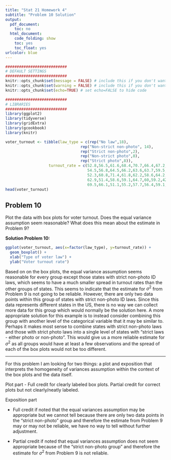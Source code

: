 ```yaml
---
title: "Stat 21 Homework 4"
subtitle: "Problem 10 Solution"
output:
  pdf_document: 
    toc: no
  html_document:
    code_folding: show
    toc: yes
    toc_float: yes
urlcolor: blue
---
```



```r
###########################
# DEFAULT SETTINGS
###########################
knitr::opts_chunk$set(message = FALSE) # include this if you don't want markdown to knit messages
knitr::opts_chunk$set(warning = FALSE) # include this if you don't want markdown to knit warnings
knitr::opts_chunk$set(echo=TRUE) # set echo=FALSE to hide code 

###########################
# LIBRARIES
###########################
library(ggplot2)
library(tidyverse)
library(gridExtra)
library(gcookbook)
library(knitr)
```



```r
voter_turnout <- tibble(law_type = c(rep("No law",18),
                                 rep("Non-strict non-photo", 14),
                                 rep("Strict non-photo",2),
                                 rep("Non-strict photo",8),
                                 rep("Strict photo",8)),
                   turnout_rate = c(52.8,56.5,61.6,68.4,70.7,66.4,67.2,74.1,62.8,57.4,64.4,
                                    54.5,56.8,64.5,66.2,63.6,63.7,59.5,50.2,64.7,56.8,
                                    52.3,60.8,71.4,61.8,62.2,58.6,64.2,63.7,70,61,54.9,56.7,
                                    62.9,51.4,58.6,59.1,64.7,60,59.2,42.3,64.5,
                                    69.5,66.1,51.1,55.2,57.7,56.4,59.1,58.8))
head(voter_turnout)
```


## Problem 10

Plot the data with box plots for voter turnout. Does the equal variance assumption seem reasonable? What does this mean about the estimate in Problem 9?

**Solution Problem 10:**

```r
ggplot(voter_turnout, aes(x=factor(law_type), y=turnout_rate)) + 
  geom_boxplot() +
  xlab("Type of voter law") + 
  ylab("Voter turnout rate")
```

Based on on the box plots, the equal variance assumption seems reasonable for every group except those states with strict non-photo ID laws, which seems to have a much smaller spread in turnout rates than the other groups of states. This seems to indicate that the estimate for $\sigma^2$ from Problem 9 is not going to be reliable. However, there are only two data points within this group of states with strict non-photo ID laws. Since this data represents different states in the US, there is no way we can collect more data for this group which would normally be the solution here. A more appropriate solution for this example is to instead consider combining this group with another level of the categorical variable that it may be similar to. Perhaps it makes most sense to combine states with strict non-photo laws and those with strict photo laws into a single level of states with "strict laws - either photo or non-photo". This would give us a more reliable estimate for $\sigma^2$ as all groups would have at least a few observations and the spread of each of the box plots would not be too different. 

***

For this problem I am looking for two things: a plot and exposition that interprets the homogeneity of variances assumption within the context of the box plots and the data itself. 

Plot part - Full credit for clearly labeled box plots. Partial credit for correct plots but not clearly/neatly labeled. 

Exposition part  
  
  - Full credit if noted that the equal variances assumption may be appropriate but we cannot tell because there are only two data points in the "strict non-photo" group and therefore the estimate from Problem 9 may or may not be reliable, we have no way to tell without further adjustment. 
  
  - Partial credit if noted that equal variances assumption does not seem appropriate because of the "strict non-photo group" and therefore the estimate for $\sigma^2$ from Problem 9 is not reliable. 
  

  


